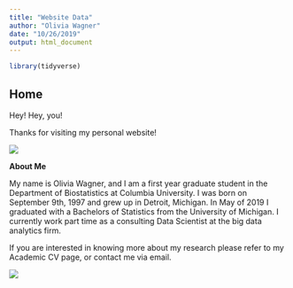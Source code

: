 ```yaml
---
title: "Website Data"
author: "Olivia Wagner"
date: "10/26/2019"
output: html_document
---
```


```r
library(tidyverse)
```

## Home ##

Hey! Hey, you! 

Thanks for visiting my personal website!

![](http://giphygifs.s3.amazonaws.com/media/bznNJlqAi4pBC/giphy.gif)

**About Me**

My name is Olivia Wagner, and I am a first year graduate student in the Department of Biostatistics at Columbia University. I was born on September 9th, 1997 and grew up in Detroit, Michigan. In May of 2019 I graduated with a Bachelors of Statistics from the University of Michigan. I currently work part time as a consulting Data Scientist at the big data analytics firm. 

If you are interested in knowing more about my research please refer to my Academic CV page, or contact me via email.


![](https://media.giphy.com/media/KctrWMQ7u9D2du0YmD/giphy.gif)






